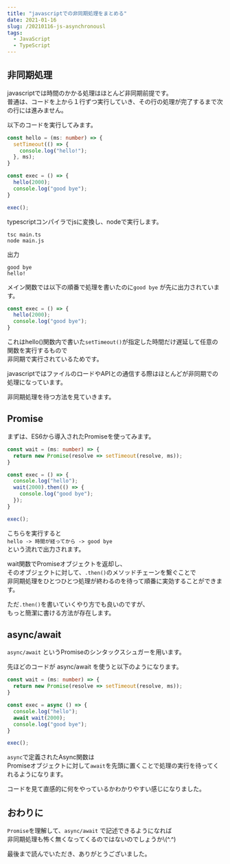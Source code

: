 ```yaml
---
title: "javascriptでの非同期処理をまとめる"
date: 2021-01-16
slug: /20210116-js-asynchronousl
tags:
  - JavaScript
  - TypeScript
---
```


## 非同期処理

javascriptでは時間のかかる処理はほとんど非同期前提です。  
普通は、コードを上から１行ずつ実行していき、その行の処理が完了するまで次の行には進みません。

以下のコードを実行してみます。

```ts
const hello = (ms: number) => {
  setTimeout(() => {
    console.log("hello!");
  }, ms);
}

const exec = () => {
  hello(2000);
  console.log("good bye");
}

exec();
```

typescriptコンパイラでjsに変換し、nodeで実行します。

```
tsc main.ts
node main.js
```

出力
```
good bye
hello!
```


メイン関数では以下の順番で処理を書いたのに`good bye` が先に出力されています。

```ts
const exec = () => {
  hello(2000);
  console.log("good bye");
}
```

これはhello()関数内で書いた`setTimeout()`が指定した時間だけ遅延して任意の関数を実行するもので   
非同期で実行されているためです。

javascriptではファイルのロードやAPIとの通信する際はほとんどが非同期での処理になっています。

非同期処理を待つ方法を見ていきます。

## Promise

まずは、ES6から導入されたPromiseを使ってみます。

```ts
const wait = (ms: number) => {
  return new Promise(resolve => setTimeout(resolve, ms));
}

const exec = () => {
  console.log("hello");
  wait(2000).then(() => {
    console.log("good bye");
  });
}

exec();
```

こちらを実行すると   
`hello -> 時間が経ってから -> good bye`   
という流れで出力されます。

wait関数でPromiseオブジェクトを返却し、   
そのオブジェクトに対して、`.then()`のメソッドチェーンを繋ぐことで   
非同期処理をひとつひとつ処理が終わるのを待って順番に実効することができます。

ただ`.then()`を書いていくやり方でも良いのですが、   
もっと簡潔に書ける方法が存在します。


## async/await


`async/await` というPromiseのシンタックスシュガーを用います。

先ほどのコードが async/await を使うと以下のようになります。

```ts
const wait = (ms: number) => {
  return new Promise(resolve => setTimeout(resolve, ms));
}

const exec = async () => {
  console.log("hello");
  await wait(2000);
  console.log("good bye");
}

exec();
```

`async`で定義されたAsync関数は   
Promiseオブジェクトに対して`await`を先頭に置くことで処理の実行を待ってくれるようになります。

コードを見て直感的に何をやっているかわかりやすい感じになりました。


## おわりに

`Promise`を理解して、`async/await` で記述できるようになれば   
非同期処理も怖く無くなってくるのではないのでしょうか\\(^.^)

最後まで読んでいただき、ありがとうございました。
